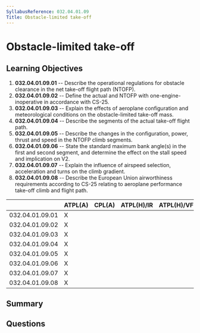 ```yaml
---
SyllabusReference: 032.04.01.09
Title: Obstacle-limited take-off
---
```


# Obstacle-limited take-off

## Learning Objectives

1. **032.04.01.09.01** -- Describe the operational regulations for obstacle
   clearance in the net take-off flight path (NTOFP).
2. **032.04.01.09.02** -- Define the actual and NTOFP with
   one-engine-inoperative in accordance with CS-25.
3. **032.04.01.09.03** -- Explain the effects of aeroplane configuration and
   meteorological conditions on the obstacle-limited take-off mass.
4. **032.04.01.09.04** -- Describe the segments of the actual take-off flight
   path.
5. **032.04.01.09.05** -- Describe the changes in the configuration, power,
   thrust and speed in the NTOFP climb segments.
6. **032.04.01.09.06** -- State the standard maximum bank angle(s) in the first
   and second segment, and determine the effect on the stall speed and
   implication on V2.
7. **032.04.01.09.07** -- Explain the influence of airspeed selection,
   acceleration and turns on the climb gradient.
8. **032.04.01.09.08** -- Describe the European Union airworthiness requirements
   according to CS-25 relating to aeroplane performance take-off climb and
   flight path.

|                 | ATPL(A) | CPL(A) | ATPL(H)/IR | ATPL(H)/VFR | CPL(H) | IR  | CBIR(A) |
| --------------- | ------- | ------ | ---------- | ----------- | ------ | --- | ------- |
| 032.04.01.09.01 | X       |        |            |             |        |     |         |
| 032.04.01.09.02 | X       |        |            |             |        |     |         |
| 032.04.01.09.03 | X       |        |            |             |        |     |         |
| 032.04.01.09.04 | X       |        |            |             |        |     |         |
| 032.04.01.09.05 | X       |        |            |             |        |     |         |
| 032.04.01.09.06 | X       |        |            |             |        |     |         |
| 032.04.01.09.07 | X       |        |            |             |        |     |         |
| 032.04.01.09.08 | X       |        |            |             |        |     |         |

## Summary

## Questions
